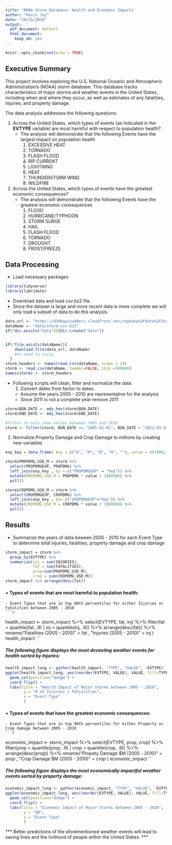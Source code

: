 ```yaml
---
title: 'NOAA Storm Database: Health and Economic Impacts'
author: "Kevin Joy"
date: "10/15/2019"
output:
  pdf_document: default
  html_document:
    keep_md: yes
---
```


```r
knitr::opts_chunk$set(echo = TRUE)
```

## Executive Summary

This project involves exploring the U.S. National Oceanic and Atmospheric Administration's (NOAA) storm database. This database tracks characteristics of major storms and weather events in the United States, including when and where they occur, as well as estimates of any fatalities, injuries, and property damage.  

The data analysis addresses the following questions:

1. Across the United States, which types of events (as indicated in the **EVTYPE** variable) are most harmful with respect to population health?
    * The analysis will demonstrate that the following Events have the largest impact on population health
        1. EXCESSIVE HEAT
        2. TORNADO
        3. FLASH FLOOD
        4. RIP CURRENT
        5. LIGHTNING
        6. HEAT
        7. THUNDERSTORM WIND
        8. WILDFIRE
        
2. Across the United States, which types of events have the greatest economic consequences?
    * The analysis will demonstrate that the following Events have the greatest economic consequences
        1. FLOOD
        2. HURRICANE/TYPHOON
        3. STORM SURGE
        4. HAIL
        5. FLASH FLOOD
        6. TORNADO
        7. DROUGHT
        8. FROST/FREEZE

## Data Processing
- Load necessary packages
```r
library(tidyverse)
library(lubridate)
```

- Download data and load csv.bz2 file.
- Since the dataset is large and more recent data is more complete we will only load a subset of data to do this analysis.
```r
data_url <- "https://d396qusza40orc.cloudfront.net/repdata%2Fdata%2FStormData.csv.bz2"
dataName <- "data/storm.csv.bz2"
if(!dir.exists("data")){dir.create("data")}


if(!file.exists(dataName)){
    download.file(data_url, dataName)
    #no need to unzip
  }
storm_headers <- names(read.csv(dataName, nrows = 2))
storm <- read.csv(dataName, header=FALSE, skip =500000)
names(storm) <- storm_headers
```

- Following scripts will clean, filter and normalize the data
  1. Convert dates from factor to dates. 
    * Assume the years 2005 - 2010 are representative for the analysis
    * Since 2011 is not a complete year remove 2011
  
```r
storm$BGN_DATE <- mdy_hms(storm$BGN_DATE)
storm$END_DATE <- mdy_hms(storm$END_DATE)

#filter to only show values between 2005 and 2010
storm <- filter(storm, BGN_DATE >= "2005-01-01", BGN_DATE < "2011-01-01")
```

  2. Normalize Property Damage and Crop Damage to millions by creating new variables
```r
exp_key = data.frame( key = c("K", "M", "B", "0", ""), value = c(1000, 1000000, 1000000000, 10, 0))

storm$PROPDMG_USD_M = storm %>%
  select(PROPDMGEXP, PROPDMG) %>%
  left_join(exp_key , by = c("PROPDMGEXP" = "key")) %>%
  mutate(PROPDMG_USD_M = PROPDMG * value / 1000000) %>%
  pull()

storm$CROPDMG_USD_M = storm %>%
  select(CROPDMGEXP, CROPDMG) %>%
  left_join(exp_key , by= c("CROPDMGEXP"="key")) %>%
  mutate(CROPDMG_USD_M = CROPDMG * value / 1000000) %>%
  pull()


```


## Results
- Summarize the years of data beween 2005 - 2010 for each Event Type to determine total injuries, fatalities, property damage and crop damage
```r
storm_impact = storm %>% 
  group_by(EVTYPE) %>% 
  summarize(inj = sum(INJURIES),
            fat = sum(FATALITIES),
            prop=sum(PROPDMG_USD_M),
            crop = sum(CROPDMG_USD_M))
storm_impact %>% arrange(desc(fat))
```

#### + Types of events that are most harmful to population health:
    - Event Types that are in top 90th percentiles for either Injuries or Fatalities between 2005 - 2010
    ```r
health_impact <- storm_impact %>%
      select(EVTYPE, fat, inj) %>%
      filter(fat > quantile(fat, .9) | inj > quantile(inj, .9)) %>%
      arrange(desc(fat)) %>%
      rename("Fatalities (2005 - 2010)" = fat ,
             "Injuries (2005 - 2010)" = inj )
    health_impact
    ```    

##### The following figure displays the most devasting weather events for health sorted by Injuries:

```r

health_impact_long <- gather(health_impact, "TYPE", "VALUE", -EVTYPE)
ggplot(health_impact_long, aes(reorder(EVTYPE, VALUE), VALUE, fill=TYPE)) +
  geom_col(position="dodge") +
  coord_flip() +
  labs(title = "Health Impact of Major Storms between 2005 - 2010",
        y = "# of Injuries / Fatialities",
        x = "Event Type"
        )
```


#### + Types of events that have the greatest economic consequences:
    
    - Event Types that are in top 90th percentiles for either Property or Crop damage between 2005 - 2010
    ```r
economic_impact <- storm_impact %>%
      select(EVTYPE, prop, crop) %>%
      filter(prop > quantile(prop, .9) | crop > quantile(crop, .9)) %>%
      arrange(desc(prop)) %>%
      rename("Propety Damage $M (2005 - 2010)" = prop ,
             "Crop Damage $M (2005 - 2010)" = crop )
    economic_impact
    ```    

##### The following figure displays the most economically impactful weather events sorted by property damage:    
```r
economic_impact_long <- gather(economic_impact, "TYPE", "VALUE", -EVTYPE)
ggplot(economic_impact_long, aes(reorder(EVTYPE, VALUE), VALUE, fill=TYPE)) +
  geom_col(position="dodge") +
  coord_flip() +
  labs(title = "Economic Impact of Major Storms between 2005 - 2010",
        y = "$M",
        x = "Event Type"
        )
```
*** Better predictions of the aforementioned weather events will lead to saving lives and the livlihood of people within the United States. ***